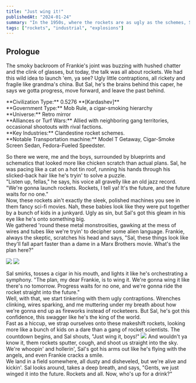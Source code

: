 ```yaml
---
title: "Just wing it!"
publishedAt: "2024-01-24"
summary: "In the 1950s, where the rockets are as ugly as the schemes, Sal and his crew decide to just wing it into the future using makeshift rockets, and a whole lot of swagger."
tags: ["rockets", "industrial", "explosions"]
---
```


## Prologue
The smoky backroom of Frankie's joint was buzzing with hushed chatter and the clink of glasses, but today,
the talk was all about rockets. We had this wild idea to launch 'em, ya see? Ugly little contraptions, all
rickety and fragile like grandma's china. But Sal, he's the brains behind this caper, he says we gotta
progress, move forward, and leave the past behind.

<Alert>
**Civilization Type:** 0.5276 **[Kardashev]**<br/>
**Government Type:** Mob Rule, a cigar-smoking hierarchy<br/>
**Universe:** Retro mirror
<br/>
**Alliances or Turf Wars:** Allied with neighboring gang territories, occasional shootouts with rival factions.<br/>
**Key Industries:** Clandestine rocket schemes.<br/>
**Notable Transportation machine:** Model T Getaway, Cigar-Smoke Screen Sedan, Fedora-Fueled Speedster.
</Alert>

So there we were, me and the boys, surrounded by blueprints and schematics that looked more like chicken
scratch than actual plans. Sal, he was pacing like a cat on a hot tin roof, running his hands through his
slicked-back hair like he's tryin' to solve a puzzle.
<br/>
"Listen up, fellas," he says, his voice all gravelly like an old jazz record. "We're gonna launch rockets.
Rockets, I tell ya! It's the future, and the future waits for no one."
<br/>
Now, these rockets ain't exactly the sleek, polished machines you see in them fancy sci-fi movies.
Nah, these babies look like they were put together by a bunch of kids in a junkyard. Ugly as sin,
but Sal's got this gleam in his eye like he's onto something big.
<br/>
We gathered 'round these metal monstrosities, gawking at the mess of wires and tubes like we're
tryin' to decipher some alien language. Frankie, always the skeptic, scratches his head and says,
"Sal, these things look like they'll fall apart faster than a dame in a Marx Brothers movie.
What's the plan here?"


<div className="grid grid-cols-2 grid-rows-2 gap-1 overflow-clip rounded-lg">
<Image
  width={600}
  height={400}
  src="/read/just-wing-it/rocket0.jpg"
  caption="We tested two crew escape tower designs at the same time. With safe C Rings ofcourse!"
/>
<Image
  width={600}
  height={400}
  src="/read/just-wing-it/rocket1.jpg"
  caption="We also tested LOX full-flow staged combustion annd open-cycle gas generator systems side by side."
/>
</div>

Sal smirks, tosses a cigar in his mouth, and lights it like he's orchestrating a symphony.
"The plan, my dear Frankie, is to wing it. We're gonna wing it like there's no tomorrow.
Progress waits for no one, and we're gonna ride the rocket straight into the future."
<br/>
Well, with that, we start tinkering with them ugly contraptions. Wrenches clinking, wires
sparking, and me muttering under my breath about how we're gonna end up as fireworks
instead of rocketeers. But Sal, he's got this confidence, this swagger like he's the king of the world.
<br/>
Fast as a hiccup, we strap ourselves onto these makeshift rockets, looking more like a bunch
of kids on a dare than a gang of rocket scientists. The countdown begins, and Sal shouts,
"Just wing it, boys!"
<Image
  width={1000}
  height={400}
  src="/read/just-wing-it/rocket2.jpg"
  caption="Who doesn't love big booms and fire?!"
/>
And wouldn't ya know it, them rockets sputter, cough, and shoot us straight into the sky.
We're whoopin' and hollerin', Sal's got his arms out like he's flying with the angels,
and even Frankie cracks a smile.
<br/>
We land in a field somewhere, all dusty and disheveled, but we're alive and kickin'. Sal
looks around, takes a deep breath, and says, "Gents, we just winged it into the future.
Rockets and all. Now, who's up for a drink?"
